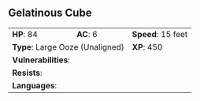 ## Gelatinous Cube {#monster-gelatinous-cube}

```{=html}
<table class="table table-striped">
    <tbody>
        <tr>                    
            <td><b>HP</b>: 84</td>
            <td><b>AC</b>: 6</td>
            <td><b>Speed</b>: 15 feet</td>
        </tr>
        <tr>
            <td colspan="2"><b>Type</b>: Large Ooze (Unaligned)</td>
            <td><b>XP</b>: 450</td>
        </tr>
        <tr>
            <td colspan="3"><b>Vulnerabilities</b>: </td>
        </tr>
        <tr>
            <td colspan="3"><b>Resists</b>: </td>
        </tr>
        <tr>
            <td colspan="3"><b>Languages</b>: </td>
        </tr>
    </tbody>
</table>
```
